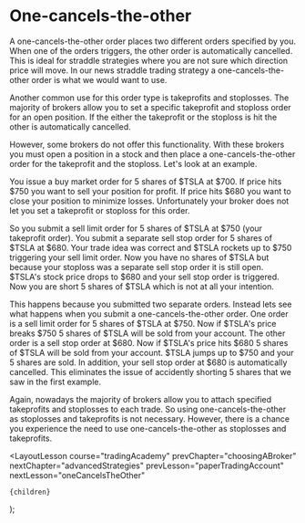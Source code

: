 
# One-cancels-the-other

A one-cancels-the-other order places two different orders specified by you. When one of the orders triggers, the other order
is automatically cancelled. This is ideal for straddle strategies where you are not sure which direction price will move. In
our news straddle trading strategy a one-cancels-the-other order is what we would want to use.

Another common use for this order type is takeprofits and stoplosses. The majority of brokers allow you to set a specific
takeprofit and stoploss order for an open position. If the either the takeprofit or the stoploss is hit the other is automatically
cancelled.

However, some brokers do not offer this functionality. With these brokers you must open a position in a stock and then place
a one-cancels-the-other order for the takeprofit and the stoploss. Let's look at an example.

You issue a buy market order for 5 shares of $TSLA at $700. If price hits $750 you want to sell your position for profit. If price hits
$680 you want to close your position to minimize losses. Unfortunately your broker does not let you set a takeprofit or
stoploss for this order.

So you submit a sell limit order for 5 shares of $TSLA at $750 (your takeprofit order). You submit a separate sell stop order
for 5 shares of $TSLA at $680. Your trade idea was correct and $TSLA rockets up to $750 triggering your sell limit order. Now
you have no shares of $TSLA but because your stoploss was a separate sell stop order it is still open. $TSLA's stock price drops
to $680 and your sell stop order is triggered. Now you are short 5 shares of $TSLA which is not at all your intention.

This happens because you submitted two separate orders. Instead lets see what happens when you submit a one-cancels-the-other
order. One order is a sell limit order for 5 shares of $TSLA at $750. Now if $TSLA's
price breaks $750 5 shares of $TSLA will be sold from your account. The other order is a sell stop order at $680. Now if $TSLA's
price hits $680 5 shares of $TSLA will be sold from your account. $TSLA jumps up to $750 and your 5 shares are sold. In
addition, your sell stop order at $680 is automatically cancelled. This eliminates the issue of accidently shorting 5 shares
that we saw in the first example.

Again, nowadays the majority of brokers allow you to attach specified takeprofits and stoplosses to each trade. So using
one-cancels-the-other as stoplosses and takeprofits is not necessary. However, there is a chance you experience the need
to use one-cancels-the-other as stoplosses and takeprofits.

  <LayoutLesson
    course="tradingAcademy"
    prevChapter="choosingABroker"
    nextChapter="advancedStrategies"
    prevLesson="paperTradingAccount"
    nextLesson="oneCancelsTheOther"
  >
    {children}
  </LayoutLesson>
);
